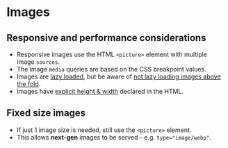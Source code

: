 
<Meta of={Images} />

# Images
<Canvas of={Images.ResponsiveImage} />

## Responsive and performance considerations
- Responsive images use the HTML `<picture>` element with multiple image `sources`.
- The image `media` queries are based on the CSS breakpoint values.
- Images are [lazy loaded](https://developer.mozilla.org/en-US/docs/Web/Performance/Lazy_loading), but be aware of [not lazy loading images above the fold](https://web.dev/articles/browser-level-image-lazy-loading#eager-load-first-images).
-  Images have [explicit height & width](https://www.smashingmagazine.com/2020/03/setting-height-width-images-important-again/) declared in the HTML.

## Fixed size images
- If just 1 image size is needed, still use the `<picture>` element.
- This allows **next-gen** images to be served - e.g. `type="image/webp"`.

<Canvas of={Images.FixedSizeImage} />
